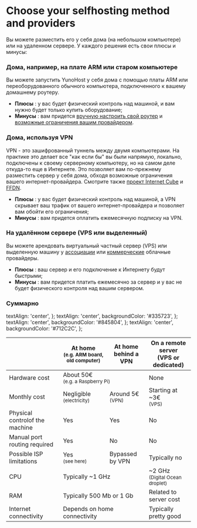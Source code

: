 
# Choose your selfhosting method and providers

Вы можете разместить его у себя дома (на небольшом компьютере) или на удаленном сервере. У каждого решения есть свои плюсы и минусы:

### Дома, например, на плате ARM или старом компьютере

Вы можете запустить YunoHost у себя дома с помощью платы ARM или переоборудованного обычного компьютера, подключенного к вашему домашнему роутеру.

- **Плюсы** : у вас будет физический контроль над машиной, и вам нужно будет только купить оборудование;
- **Минусы** : вам придется [вручную настроить свой роутер](/install/post_install/isp_box_config) и [возможные ограничения вашим провайдером](/install/providers/isp/).

### Дома, используя VPN

VPN - это зашифрованный туннель между двумя компьютерами. На практике это делает все "как если бы" вы были напрямую, локально, подключены к своему серверному компьютеру, но на самом деле откуда-то еще в Интернете. Это позволяет вам по-прежнему разместить сервер у себя дома, обходя возможные ограничения вашего интернет-провайдера. Смотрите также [проект Internet Cube](https://internetcu.be/) и [FFDN](https://www.ffdn.org/).

- **Плюсы** : у вас будет физический контроль над машиной, а VPN скрывает ваш трафик от вашего интернет-провайдера и позволяет вам обойти его ограничения;
- **Минусы** : вам придется оплатить ежемесячную подписку на VPN.

### На удалённом сервере (VPS или выделенный)

Вы можете арендовать виртуальный частный сервер (VPS) или выделенную машину у [ассоциации](https://db.ffdn.org/) или [коммерческие](/install/providers/servers) облачные провайдеры.

- **Плюсы** : ваш сервер и его подключение к Интернету будут быстрыми;
- **Минусы** : вам придется платить ежемесячно за сервер и у вас не будет физического контроля над вашим сервером.

### Суммарно

  textAlign: 'center',
};
  textAlign: 'center',
  backgroundColor: '#335723',
};
  textAlign: 'center',
  backgroundColor: '#845804',
};
  textAlign: 'center',
  backgroundColor: '#712C2C',
};

<table>
  <thead>
    <tr>
      <th></th>
      <th style={styleNone}>At home<br/><small>(e.g. ARM board, old computer)</small></th>
      <th style={styleNone}>At home<br/>behind a VPN</th>
      <th style={styleNone}>On a remote server<br/>(VPS or dedicated)</th>
    </tr>
  </thead>
  <tbody>
    <tr>
      <td style={styleNone}>Hardware cost</td>
      <td style={styleMeh} colspan="2">About 50€<br/><small>(e.g. a Raspberry Pi)</small></td>
      <td style={styleGood}>None</td>
    </tr>
    <tr>
      <td style={styleNone}>Monthly cost</td>
      <td style={styleGood}>Negligible<br/><small>(electricity)</small></td>
      <td style={styleMeh}>Around 5€<br/><small>(VPN)</small></td>
      <td style={styleMeh}>Starting at ~3€<br/><small>(VPS)</small></td>
    </tr>
    <tr>
      <td style={styleNone}>Physical controlof the machine</td>
      <td style={styleGood}>Yes</td>
      <td style={styleGood}>Yes</td>
      <td style={styleDanger}>No</td>
    </tr>
    <tr>
      <td style={styleNone}>Manual port routing required</td>
      <td style={styleMeh}>Yes</td>
      <td style={styleGood}>No</td>
      <td style={styleGood}>No</td>
    </tr>
    <tr>
      <td style={styleNone}>Possible ISP limitations</td>
      <td style={styleDanger}>Yes<br/><small>(see <Link to="./providers/isps">here</Link>)</small></td>
      <td style={styleGood}>Bypassed by VPN</td>
      <td style={styleGood}>Typically no</td>
    </tr>
    <tr>
      <td style={styleNone}>CPU</td>
      <td style={styleMeh} colspan="2">Typically ~1 GHz</td>
      <td style={styleGood}>~2 GHz<br/><small>(Digital Ocean droplet)</small></td>
    </tr>
    <tr>
      <td style={styleNone}>RAM</td>
      <td style={styleMeh} colspan="2">Typically 500 Mb or 1 Gb</td>
      <td style={styleMeh}>Related to server cost</td>
    </tr>
    <tr>
      <td style={styleNone}>Internet connectivity</td>
      <td style={styleMeh} colspan="2">Depends on home connectivity</td>
      <td style={styleGood}>Typically pretty good</td>
    </tr>
  </tbody>
</table>
